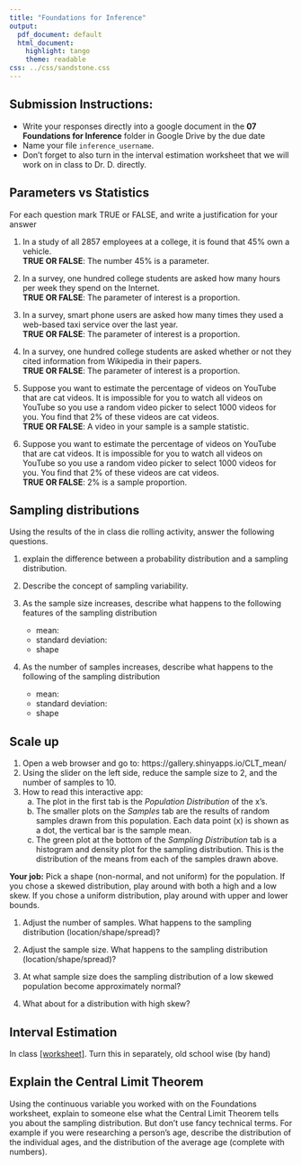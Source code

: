 ```yaml
---
title: "Foundations for Inference"
output:
  pdf_document: default
  html_document:
    highlight: tango
    theme: readable
css: ../css/sandstone.css
---
```



## Submission Instructions:  

* Write your responses directly into a google document in the **07 Foundations for Inference** folder in Google Drive by the due date
* Name your file `inference_username`. 
* Don't forget to also turn in the interval estimation worksheet that we will work on in class to Dr. D. directly. 


## Parameters vs Statistics

For each question mark TRUE or FALSE, and write a justification for your answer 

1. In a study of all 2857 employees at a college, it is found that 45% own a vehicle.  
**TRUE OR FALSE**: The number 45% is a parameter. 

2. In a survey, one hundred college students are asked how many hours per week they spend on the Internet.   
**TRUE OR FALSE**: The parameter of interest is a proportion.

3. In a survey, smart phone users are asked how many times they used a web-based taxi service over the last year.   
**TRUE OR FALSE**: The parameter of interest is a proportion.

4. In a survey, one hundred college students are asked whether or not they cited information from Wikipedia in their papers.   
**TRUE OR FALSE**: The parameter of interest is a proportion.

5. Suppose you want to estimate the percentage of videos on YouTube that are cat videos. It is impossible for you to watch all videos on YouTube so you use a random video picker to select 1000 videos for you. You find that 2% of these videos are cat videos.  
**TRUE OR FALSE**: A video in your sample is a sample statistic. 

6. Suppose you want to estimate the percentage of videos on YouTube that are cat videos. It is impossible for you to watch all videos on YouTube so you use a random video picker to select 1000 videos for you. You find that 2% of these videos are cat videos.  
**TRUE OR FALSE**: 2% is a sample proportion.  



## Sampling distributions
Using the results of the in class die rolling activity, answer the following questions.

1. explain the difference between a probability distribution and a sampling distribution.


2. Describe the concept of sampling variability.


3. As the sample size increases, describe what happens to the following features of the sampling distribution
      - mean:
      - standard deviation: 
      - shape
      
      
4. As the number of samples increases, describe what happens to the following of the sampling distribution
      - mean:
      - standard deviation: 
      - shape


## Scale up

1. Open a web browser and go to: https://gallery.shinyapps.io/CLT_mean/
2. Using the slider on the left side, reduce the sample size to 2, and the number of samples to 10. 
3. How to read this interactive app: 
    a. The plot in the first tab is the _Population Distribution_ of the x’s. 
    b. The smaller plots on the _Samples_ tab are the results of random samples drawn from this population. Each data point (x) is shown as a dot, the vertical bar is the sample mean. 
    c. The green plot at the bottom of the _Sampling Distribution_ tab is a histogram and density plot for the sampling distribution. This is the distribution of the means from each of the samples drawn above.

**Your job:** Pick a shape (non-normal, and not uniform) for the population. If you chose a skewed distribution, play around with both a high and a low skew. If you chose a uniform distribution, play around with upper and lower bounds. 

1.	Adjust the number of samples. What happens to the sampling distribution (location/shape/spread)? 


2.	Adjust the sample size. What happens to the sampling distribution (location/shape/spread)? 


3.	At what sample size does the sampling distribution of a low skewed population become approximately normal? 


4.	What about for a distribution with high skew? 

## Interval Estimation
In class [[worksheet]](activity_interval_estimation.docx). Turn this in separately, old school wise (by hand)

## Explain the Central Limit Theorem
Using the continuous variable you worked with on the Foundations worksheet, explain to someone else what the Central Limit Theorem tells you about the sampling distribution. But don't use fancy technical terms. For example if you were researching a person's age, describe the distribution of the individual ages, and the distribution of the average age (complete with numbers). 


